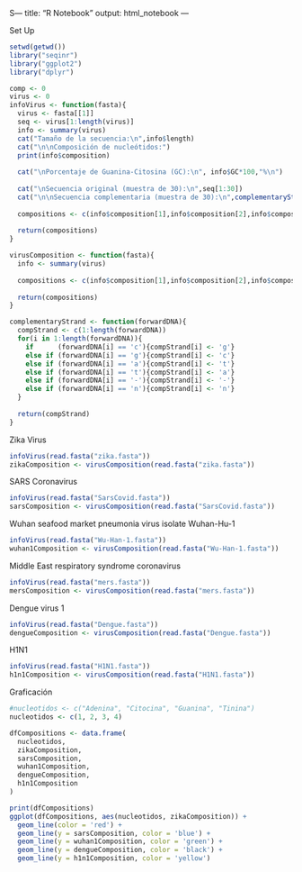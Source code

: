 S---
title: "R Notebook"
output: html_notebook
---

Set Up
```r
setwd(getwd())
library("seqinr")
library("ggplot2")
library("dplyr")

comp <- 0
virus <- 0
infoVirus <- function(fasta){
  virus <- fasta[[1]]
  seq <- virus[1:length(virus)]
  info <- summary(virus)
  cat("Tamaño de la secuencia:\n",info$length)
  cat("\n\nComposición de nucleótidos:")
  print(info$composition)
  
  cat("\nPorcentaje de Guanina-Citosina (GC):\n", info$GC*100,"%\n")
  
  cat("\nSecuencia original (muestra de 30):\n",seq[1:30])
  cat("\n\nSecuencia complementaria (muestra de 30):\n",complementaryStrand(seq)[1:30]) 
  
  compositions <- c(info$composition[1],info$composition[2],info$composition[3],info$composition[4]) 
  
  return(compositions)
}

virusComposition <- function(fasta){
  info <- summary(virus)
  
  compositions <- c(info$composition[1],info$composition[2],info$composition[3],info$composition[4]) 
  
  return(compositions)
}

complementaryStrand <- function(forwardDNA){
  compStrand <- c(1:length(forwardDNA))
  for(i in 1:length(forwardDNA)){
    if      (forwardDNA[i] == 'c'){compStrand[i] <- 'g'}
    else if (forwardDNA[i] == 'g'){compStrand[i] <- 'c'}
    else if (forwardDNA[i] == 'a'){compStrand[i] <- 't'}
    else if (forwardDNA[i] == 't'){compStrand[i] <- 'a'}
    else if (forwardDNA[i] == '-'){compStrand[i] <- '-'}
    else if (forwardDNA[i] == 'n'){compStrand[i] <- 'n'}
  }
  
  return(compStrand)
}
```

Zika Virus
```r
infoVirus(read.fasta("zika.fasta"))
zikaComposition <- virusComposition(read.fasta("zika.fasta"))
```

SARS Coronavirus
```r
infoVirus(read.fasta("SarsCovid.fasta"))
sarsComposition <- virusComposition(read.fasta("SarsCovid.fasta"))
```

Wuhan seafood market pneumonia virus isolate Wuhan-Hu-1
```r
infoVirus(read.fasta("Wu-Han-1.fasta"))
wuhan1Composition <- virusComposition(read.fasta("Wu-Han-1.fasta"))
```

Middle East respiratory syndrome coronavirus
```r
infoVirus(read.fasta("mers.fasta"))
mersComposition <- virusComposition(read.fasta("mers.fasta"))
```

Dengue virus 1
```r
infoVirus(read.fasta("Dengue.fasta"))
dengueComposition <- virusComposition(read.fasta("Dengue.fasta"))
```

H1N1
```r
infoVirus(read.fasta("H1N1.fasta"))
h1n1Composition <- virusComposition(read.fasta("H1N1.fasta"))
```

Graficación
```r
#nucleotidos <- c("Adenina", "Citocina", "Guanina", "Tinina")
nucleotidos <- c(1, 2, 3, 4)

dfCompositions <- data.frame(
  nucleotidos,
  zikaComposition,
  sarsComposition,
  wuhan1Composition,
  dengueComposition,
  h1n1Composition
)

print(dfCompositions)
ggplot(dfCompositions, aes(nucleotidos, zikaComposition)) + 
  geom_line(color = 'red') + 
  geom_line(y = sarsComposition, color = 'blue') + 
  geom_line(y = wuhan1Composition, color = 'green') + 
  geom_line(y = dengueComposition, color = 'black') + 
  geom_line(y = h1n1Composition, color = 'yellow') 
```